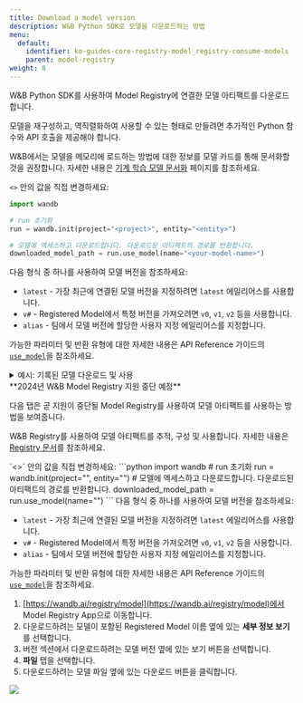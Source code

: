 ```yaml
---
title: Download a model version
description: W&B Python SDK로 모델을 다운로드하는 방법
menu:
  default:
    identifier: ko-guides-core-registry-model_registry-consume-models
    parent: model-registry
weight: 8
---
```


W&B Python SDK를 사용하여 Model Registry에 연결한 모델 아티팩트를 다운로드합니다.

<Note>
모델을 재구성하고, 역직렬화하여 사용할 수 있는 형태로 만들려면 추가적인 Python 함수와 API 호출을 제공해야 합니다.

W&B에서는 모델을 메모리에 로드하는 방법에 대한 정보를 모델 카드를 통해 문서화할 것을 권장합니다. 자세한 내용은 [기계 학습 모델 문서화](/ko/guides/core/registry/model_registry/create-model-cards/) 페이지를 참조하세요.
</Note>

`<>` 안의 값을 직접 변경하세요:

```python
import wandb

# run 초기화
run = wandb.init(project="<project>", entity="<entity>")

# 모델에 엑세스하고 다운로드합니다. 다운로드된 아티팩트의 경로를 반환합니다.
downloaded_model_path = run.use_model(name="<your-model-name>")
```

다음 형식 중 하나를 사용하여 모델 버전을 참조하세요:

* `latest` - 가장 최근에 연결된 모델 버전을 지정하려면 `latest` 에일리어스를 사용합니다.
* `v#` - Registered Model에서 특정 버전을 가져오려면 `v0`, `v1`, `v2` 등을 사용합니다.
* `alias` - 팀에서 모델 버전에 할당한 사용자 지정 에일리어스를 지정합니다.

가능한 파라미터 및 반환 유형에 대한 자세한 내용은 API Reference 가이드의 [`use_model`](/ko/ref/python/run#use_model)을 참조하세요.

<details>
<summary>예시: 기록된 모델 다운로드 및 사용</summary>

예를 들어, 다음 코드 조각에서 사용자는 `use_model` API를 호출했습니다. 가져오려는 모델 아티팩트의 이름을 지정하고 버전/에일리어스도 제공했습니다. 그런 다음 API에서 반환된 경로를 `downloaded_model_path` 변수에 저장했습니다.

```python
import wandb

entity = "luka"
project = "NLP_Experiments"
alias = "latest"  # 모델 버전에 대한 시맨틱 닉네임 또는 식별자
model_artifact_name = "fine-tuned-model"

# run 초기화
run = wandb.init()
# 모델에 엑세스하고 다운로드합니다. 다운로드된 아티팩트의 경로를 반환합니다.

downloaded_model_path = run.use_model(name=f"{entity/project/model_artifact_name}:{alias}")
```
</details>


<Note>
**2024년 W&B Model Registry 지원 중단 예정**

다음 탭은 곧 지원이 중단될 Model Registry를 사용하여 모델 아티팩트를 사용하는 방법을 보여줍니다.

W&B Registry를 사용하여 모델 아티팩트를 추적, 구성 및 사용합니다. 자세한 내용은 [Registry 문서](/ko/guides/core/registry/)를 참조하세요.
</Note>

<Tabs>
<Tab title="CLI">
`<>` 안의 값을 직접 변경하세요:
```python
import wandb
# run 초기화
run = wandb.init(project="<project>", entity="<entity>")
# 모델에 엑세스하고 다운로드합니다. 다운로드된 아티팩트의 경로를 반환합니다.
downloaded_model_path = run.use_model(name="<your-model-name>")
```
다음 형식 중 하나를 사용하여 모델 버전을 참조하세요:

* `latest` - 가장 최근에 연결된 모델 버전을 지정하려면 `latest` 에일리어스를 사용합니다.
* `v#` - Registered Model에서 특정 버전을 가져오려면 `v0`, `v1`, `v2` 등을 사용합니다.
* `alias` - 팀에서 모델 버전에 할당한 사용자 지정 에일리어스를 지정합니다.

가능한 파라미터 및 반환 유형에 대한 자세한 내용은 API Reference 가이드의 [`use_model`](/ko/ref/python/run#use_model)을 참조하세요.
</Tab>
<Tab title="W&B App">
1. [https://wandb.ai/registry/model](https://wandb.ai/registry/model)에서 Model Registry App으로 이동합니다.
2. 다운로드하려는 모델이 포함된 Registered Model 이름 옆에 있는 **세부 정보 보기**를 선택합니다.
3. 버전 섹션에서 다운로드하려는 모델 버전 옆에 있는 보기 버튼을 선택합니다.
4. **파일** 탭을 선택합니다.
5. 다운로드하려는 모델 파일 옆에 있는 다운로드 버튼을 클릭합니다.
<Frame>
    <img src="/images/models/download_model_ui.gif"  />
</Frame>
</Tab>
</Tabs>
